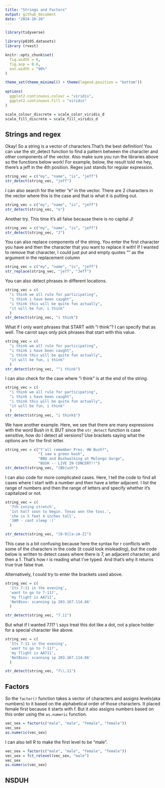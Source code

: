 ```yaml
---
title: "Strings and Factors"
output: github_document
date: "2024-10-28"
---
```


```r

library(tidyverse)

library(p8105.datasets)
library (rvest)

knitr::opts_chunk$set(
  fig.width = 6, 
  fig.asp = 0.6, 
  out.width = "90%"
)

theme_set(theme_minimal() + theme(legend.position = "bottom"))
          
options(
  ggplot2.continuous.colour = "viridis", 
  ggplot2.continuous.fill = "viridis"
)

scale_colour_discrete = scale_color_viridis_d
scale_fill_discrete = scale_fill_viridis_d
```

## Strings and regex

Okay! So a string is a vector of characters.That's the best definition! You can use the str_detect function to find a pattern between the character and other components of the vector. Also make sure you run the libraries above so the functions below work! For example, below, the result told me hey, there's a jeff in the 4th position. Regex just stands for regular expression. 

```r
string_vec = c("my", "name", "is", "jeff")
str_detect(string_vec, "jeff")
```

I can also search for the letter "e" in the vector. There are 2 characters in the vector where this is the case and that is what it is putting out. 

```r
string_vec = c("my", "name", "is", "jeff")
str_detect(string_vec, "e")
```

Another try. This time it's all false because there is no capital J! 
```r
string_vec = c("my", "name", "is", "jeff")
str_detect(string_vec, "J")
```


You can also replace components of the string. You enter the first character you have and then the character that you want to replace it with! If I wanted to remove that character, I could just put and empty quotes "" as the argument in the replacement column

```r
string_vec = c("my", "name", "is", "jeff")
str_replace(string_vec, "jeff", "Jeff")
```

You can also detect phrases in different locations. 

```r
string_vec = c(
  "i think we all rule for participating",
  "i think i have been caught",
  "i think this will be quite fun actually",
  "it will be fun, i think"
  )
str_detect(string_vec, "i think")
```

What if I only want phrases that START with "i think"? I can specify that as well. The carrot says only pick phrases that start with this value. 

```r
string_vec = c(
  "i think we all rule for participating",
  "i think i have been caught",
  "i think this will be quite fun actually",
  "it will be fun, i think"
  )
str_detect(string_vec, "^i think")
```

I can also check for the case where "i think" is at the end of the string. 

```r
string_vec = c(
  "i think we all rule for participating",
  "i think i have been caught",
  "i think this will be quite fun actually",
  "it will be fun, i think"
  )
str_detect(string_vec, "i think$")
```

We have another example. Here, we see that there are many expressions with the word Bush in it. BUT since the `str_detect` function is case sensitive, how do I detect all versions? Use brackets saying what the options are for the first letter. 

```r
string_vec = c("Y'all remember Pres. HW Bush?", 
               "I saw a green bush", 
               "BBQ and Bushwalking at Molongo Gorge", 
               "BUSH -- LIVE IN CONCERT!!")
str_detect(string_vec, "[Bb]ush")
```

I can also code for more complicated cases. Here, I tell the code to find all cases where I start with a number and then have a letter adjacent. I list the range of numbers and then the range of letters and specify whether it's capitalized or not.

```r
string_vec = c(
  '7th inning stretch',
  '1st half soon to begin. Texas won the toss.',
  'she is 5 feet 4 inches tall',
  '3AM - cant sleep :('
  )

str_detect(string_vec, "[0-9][a-zA-Z]")
```

This case is a bit confusing because here the syntax for r conflicts with some of the characters in the code (it could look misleading), but the code below is written to detect cases where there is 7, an adjacent character, and then a 1. That's how r is reading what I've typed. And that's why it returns true true false true. 

Alternatively, I could try to enter the brackets used above. 

```r
string_vec = c(
  'Its 7:11 in the evening',
  'want to go to 7-11?',
  'my flight is AA711',
  'NetBios: scanning ip 203.167.114.66'
  )

str_detect(string_vec, "7.11")
```

But what if I wanted 7.11? \\ says treat this dot like a dot, not a place holder for a special character like above. 

```r
string_vec = c(
  'Its 7:11 in the evening',
  'want to go to 7-11?',
  'my flight is AA711',
  'NetBios: scanning ip 203.167.114.66'
  )

str_detect(string_vec, "7\\.11")
```

## Factors

So the `factor()` function takes a vector of characters and assigns levels(aka numbers) to it based on the alphabetical order of those characters. It placed female first because it starts with f. But it also assigns numbers based on this order using the `as.numeric` function. 

```r
vec_sex = factor(c("male", "male", "female", "female"))
vec_sex
as.numeric(vec_sex)
```

I can also tell R to make the first level to be "male". 

```r
vec_sex = factor(c("male", "male", "female", "female"))
vec_sex = fct_relevel(vec_sex, "male")
vec_sex
as.numeric(vec_sex)
```

## NSDUH
